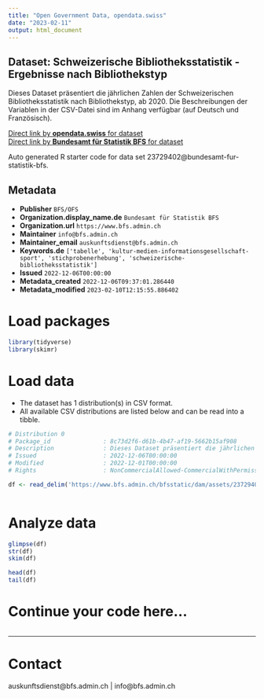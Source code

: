 ```yaml
---
title: "Open Government Data, opendata.swiss"
date: "2023-02-11"
output: html_document
---
```


## Dataset: Schweizerische Bibliotheksstatistik - Ergebnisse nach Bibliothekstyp

Dieses Dataset präsentiert die jährlichen Zahlen der Schweizerischen Bibliotheksstatistik nach Bibliothekstyp, ab 2020. Die Beschreibungen der Variablen in der CSV-Datei sind im Anhang verfügbar (auf Deutsch und Französisch).

[Direct link by **opendata.swiss** for dataset](https://opendata.swiss/de/dataset/schweizerische-bibliotheksstatistik-ergebnisse-nach-bibliothekstyp)<br>
[Direct link by **Bundesamt für Statistik BFS** for dataset](https://www.bfs.admin.ch/asset/de/ts-x-16.02.02-01)

Auto generated R starter code for data set 23729402@bundesamt-fur-statistik-bfs.

## Metadata

- **Publisher** `BFS/OFS`
- **Organization.display_name.de** `Bundesamt für Statistik BFS`
- **Organization.url** `https://www.bfs.admin.ch`
- **Maintainer** `info@bfs.admin.ch`
- **Maintainer_email** `auskunftsdienst@bfs.admin.ch`
- **Keywords.de** `['tabelle', 'kultur-medien-informationsgesellschaft-sport', 'stichprobenerhebung', 'schweizerische-bibliotheksstatistik']`
- **Issued** `2022-12-06T00:00:00`
- **Metadata_created** `2022-12-06T09:37:01.286440`
- **Metadata_modified** `2023-02-10T12:15:55.886402`


# Load packages

```r

library(tidyverse)
library(skimr)

```

# Load data

-   The dataset has 1 distribution(s) in CSV format.
-   All available CSV distributions are listed below and can be read into a tibble.

```r

# Distribution 0
# Package_id               : 8c73d2f6-d61b-4b47-af19-5662b15af908
# Description              : Dieses Dataset präsentiert die jährlichen Zahlen der Schweizerischen Bibliotheksstatistik nach Bibliothekstyp, ab 2020. Die Beschreibungen der Variablen in der CSV-Datei sind im Anhang verfügbar (auf Deutsch und Französisch).
# Issued                   : 2022-12-06T00:00:00
# Modified                 : 2022-12-01T00:00:00
# Rights                   : NonCommercialAllowed-CommercialWithPermission-ReferenceRequired

df <- read_delim('https://www.bfs.admin.ch/bfsstatic/dam/assets/23729404/master')



```

# Analyze data

```r

glimpse(df)
str(df)
skim(df)

head(df)
tail(df)

```

# Continue your code here...

```r

```

------------------------------------------------------------------------

# Contact

auskunftsdienst@bfs.admin.ch | info@bfs.admin.ch
